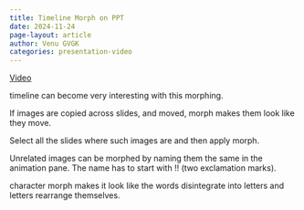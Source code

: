 ```yaml
---
title: Timeline Morph on PPT
date: 2024-11-24
page-layout: article
author: Venu GVGK
categories: presentation-video
---
```


[Video](https://www.youtube.com/watch?v=nzH4KPz_cIs)

timeline can become very interesting with this morphing. 

If images are copied across slides, and moved, morph makes them look like they move. 

Select all the slides where such images are and then apply morph. 

Unrelated images can be morphed by naming them the same in the animation pane. The name has to start with !! (two exclamation marks).

character morph makes it look like the words disintegrate into letters and letters rearrange themselves. 


